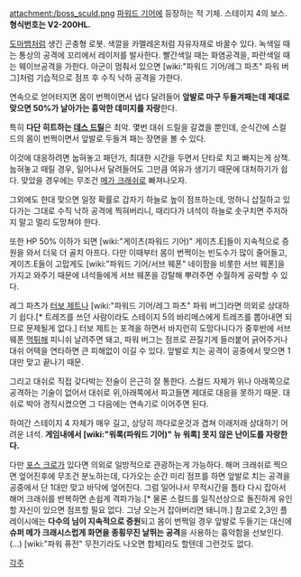 attachment:/boss_sculd.png
[[파워드 기어]]에 등장하는 적 기체. 스테이지 4의 보스. '''형식번호는 V2-200HL.'''

[[도마뱀]]처럼 생긴 곤충형 로봇. 색깔을 카멜레온처럼 자유자재로 바꿀수 있다. 녹색일 때는 통상의 공격에 꼬리에서 레이저를 발사한다. 빨간색일 때는 화염공격을, 파란색일 때는 웨이브공격을 가한다. 아군이 멈춰서 있으면 [wiki:"파워드 기어/레그 파츠" 파워 버그]처럼 기습적으로 점프 후 수직 낙하 공격을 가한다.

연속으로 얻어터지면 몸이 번쩍이면서 냅다 달려들어 '''앞발로 마구 두들겨패는데 제대로 맞으면 50%가 날아가는 흉악한 데미지를 자랑'''한다. 

특히 '''다단 히트하는 [[데스 드릴]]'''은 최악. 몇번 대쉬 드릴을 갈겼을 뿐인데, 순식간에 스컬드의 몸이 번쩍이면서 앞발로 두들겨 패는 장면을 볼 수 있다.

이것에 대응하려면 눕혀놓고 패던가, 최대한 시간을 두면서 단타로 치고 빠지는게 상책. 눕혀놓고 때릴 경우, 일어나서 달려들어도 그만큼 여유가 생기기 때문에 대처하기가 쉽다. 맞았을 경우에는 무조건 [[메가 크래쉬]]로 빠져나오자.

그외에도 한대 맞으면 일정 확률로 갑자기 하늘로 높이 점프하는데, 멍하니 삽질하고 있다가는 그대로 수직 낙하 공격에 찍혀버리니, 때리다가 녀석이 하늘로 솟구치면 주저하지 말고 멀리 도망쳐야 한다.

또한 HP 50% 이하가 되면 [wiki:"게이츠(파워드 기어)" 게이츠.E]들이 지속적으로 증원을 와서 더욱 더 골치 아프다. 다만 이때부터 몸이 번쩍이는 빈도수가 많이 줄어들고, 게이츠.E들이 고맙게도 [wiki:"파워드 기어/서브 웨폰" 네이팜을 비롯한 서브 웨폰]을 가지고 와주기 때문에 녀석들에게 서브 웨폰을 강탈해 뿌려주면 수월하게 공략할 수 있다.

레그 파츠가 [[터보 제트]]나 [wiki:"파워드 기어/레그 파츠" 파워 버그]라면 의외로 상대하기 쉽다.[* 트레즈를 쓰던 사람이라도 스테이지 5의 바리메스에게 트레즈를 뽑아내면 되므로 문제될게 없다.] 터보 제트는 포격을 하면서 바지런히 도망다니다가 중후반에 서브 웨폰 [[먹튀]]해 피니쉬 날려주면 돼고, 파워 버그는 점프로 끈질기게 들러붙어 긁어주거나 대쉬 어택을 연타하면 큰 피해없이 이길 수 있다. 앞발로 치는 공격이 공중에서 맞으면 1대만 맞고 끝나기 때문.

그리고 대쉬로 직접 갖다박는 전술이 은근히 잘 통한다. 스컬드 자체가 위나 아래쪽으로 공격하는 기술이 없어서 대쉬로 위,아래쪽에서 파고들면 제대로 대응을 못하기 때문. 대쉬로 박아 경직시켰으면 그 다음에는 연속기로 이어주면 된다.

하여간 스테이지 4 자체가 매우 길고, 상당히 까다로운것과 겹쳐 이래저래 상대하기 어려운 녀석. '''게임내에서 [wiki:"워록(파워드 기어)" 뉴 워록] 못지 않은 난이도를 자랑한다.'''

다만 [[포스 크로]]가 있다면 의외로 일방적으로 관광하는게 가능하다. 해머 크래쉬로 찍으면 엎어진후에 무조건 분노하는데, 다가오는 순간 미리 점프를 하면 앞발로 치는 공격을 공중에서 단 1대만 맞고 바닥에 엎어진다. 그럼 일어나서 무적시간을 틈타 다시 잡아서 해머 크래쉬를 반복하면 손쉽게 격파가능.[* 물론 스컬드를 일직선상으로 돌진하게 유인할 자신이 있으면 점프할 필요 없다. 그냥 오는거 잡아버리면 돼니까.]
{{{#!html
<iframe title='파워드 기어(아머드 워리어즈) - 제트 스트림 어택' width='640px' height='360px' src='http://videofarm.daum.net/controller/video/viewer/Video.html?vid=poQ1aPSUISU$&play_loc=undefined&alert=true' frameborder='0' scrolling='no' ></iframe>
}}}
참고로 2,3인 플레이시에는 '''다수의 님이 지속적으로 증원'''되고 몸이 번쩍일 경우 앞발로 두들기는 대신에 '''슈퍼 메가 크래시스럽게 화면을 종횡무진 날뛰는 공격'''을 사용하는 흉악함을 선보인다.(…) [wiki:"파워 퓨전" 무전기라도 나오면 합체]라도 할텐데 그런것도 없다.

[[각주]]
